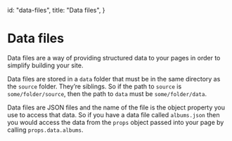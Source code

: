   id: "data-files",
  title: "Data files",
}

# Data files

Data files are a way of providing structured data to your pages in order to simplify building your site.

Data files are stored in a `data` folder that must be in the same directory as the `source` folder. They’re siblings. So if the path to `source` is `some/folder/source`, then the path to `data` must be `some/folder/data`.

Data files are JSON files and the name of the file is the object property you use to access that data. So if you have a data file called `albums.json` then you would access the data from the `props` object passed into your page by calling `props.data.albums`.
